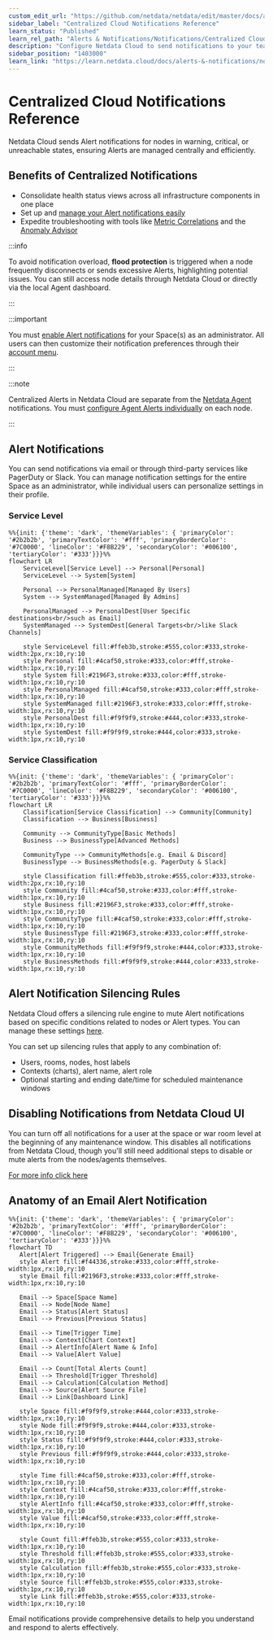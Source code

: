 ```yaml
---
custom_edit_url: "https://github.com/netdata/netdata/edit/master/docs/alerts-and-notifications/notifications/centralized-cloud-notifications/centralized-cloud-notifications-reference.md"
sidebar_label: "Centralized Cloud Notifications Reference"
learn_status: "Published"
learn_rel_path: "Alerts & Notifications/Notifications/Centralized Cloud Notifications"
description: "Configure Netdata Cloud to send notifications to your team whenever any node on your infrastructure triggers an alert threshold."
sidebar_position: "1403000"
learn_link: "https://learn.netdata.cloud/docs/alerts-&-notifications/notifications/centralized-cloud-notifications/centralized-cloud-notifications-reference"
---
```


# Centralized Cloud Notifications Reference

Netdata Cloud sends Alert notifications for nodes in warning, critical, or unreachable states, ensuring Alerts are managed centrally and efficiently.

## Benefits of Centralized Notifications

- Consolidate health status views across all infrastructure components in one place
- Set up and [manage your Alert notifications easily](/docs/alerts-&-notifications/notifications/centralized-cloud-notifications/manage-notification-methods)
- Expedite troubleshooting with tools like [Metric Correlations](/docs/ai-&-ml/ml-anomaly-detection/metric-correlations) and the [Anomaly Advisor](/docs/dashboards-and-charts/tabs/anomalies)

:::info

To avoid notification overload, **flood protection** is triggered when a node frequently disconnects or sends excessive Alerts, highlighting potential issues. You can still access node details through Netdata Cloud or directly via the local Agent dashboard.

:::

:::important

You must [enable Alert notifications](/docs/alerts-&-notifications/notifications/centralized-cloud-notifications/manage-notification-methods#manage-space-notification-settings) for your Space(s) as an administrator. All users can then customize their notification preferences through their [account menu](/docs/alerts-&-notifications/notifications/centralized-cloud-notifications/manage-notification-methods#manage-user-notification-settings).

:::

:::note

Centralized Alerts in Netdata Cloud are separate from the [Netdata Agent](/docs/alerts-&-notifications/notifications) notifications. You must [configure Agent Alerts individually](/docs/alerts-&-notifications/alert-configuration-reference) on each node.

:::

## Alert Notifications

You can send notifications via email or through third-party services like PagerDuty or Slack. You can manage notification settings for the entire Space as an administrator, while individual users can personalize settings in their profile.

### Service Level

```mermaid
%%{init: {'theme': 'dark', 'themeVariables': { 'primaryColor': '#2b2b2b', 'primaryTextColor': '#fff', 'primaryBorderColor': '#7C0000', 'lineColor': '#F8B229', 'secondaryColor': '#006100', 'tertiaryColor': '#333'}}}%%
flowchart LR
    ServiceLevel[Service Level] --> Personal[Personal]
    ServiceLevel --> System[System]
    
    Personal --> PersonalManaged[Managed By Users]
    System --> SystemManaged[Managed By Admins]
    
    PersonalManaged --> PersonalDest[User Specific destinations<br/>such as Email]
    SystemManaged --> SystemDest[General Targets<br/>like Slack Channels]
    
    style ServiceLevel fill:#ffeb3b,stroke:#555,color:#333,stroke-width:2px,rx:10,ry:10
    style Personal fill:#4caf50,stroke:#333,color:#fff,stroke-width:1px,rx:10,ry:10
    style System fill:#2196F3,stroke:#333,color:#fff,stroke-width:1px,rx:10,ry:10
    style PersonalManaged fill:#4caf50,stroke:#333,color:#fff,stroke-width:1px,rx:10,ry:10
    style SystemManaged fill:#2196F3,stroke:#333,color:#fff,stroke-width:1px,rx:10,ry:10
    style PersonalDest fill:#f9f9f9,stroke:#444,color:#333,stroke-width:1px,rx:10,ry:10
    style SystemDest fill:#f9f9f9,stroke:#444,color:#333,stroke-width:1px,rx:10,ry:10
```

### Service Classification

```mermaid
%%{init: {'theme': 'dark', 'themeVariables': { 'primaryColor': '#2b2b2b', 'primaryTextColor': '#fff', 'primaryBorderColor': '#7C0000', 'lineColor': '#F8B229', 'secondaryColor': '#006100', 'tertiaryColor': '#333'}}}%%
flowchart LR
    Classification[Service Classification] --> Community[Community]
    Classification --> Business[Business]
    
    Community --> CommunityType[Basic Methods]
    Business --> BusinessType[Advanced Methods]
    
    CommunityType --> CommunityMethods[e.g. Email & Discord]
    BusinessType --> BusinessMethods[e.g. PagerDuty & Slack]
    
    style Classification fill:#ffeb3b,stroke:#555,color:#333,stroke-width:2px,rx:10,ry:10
    style Community fill:#4caf50,stroke:#333,color:#fff,stroke-width:1px,rx:10,ry:10
    style Business fill:#2196F3,stroke:#333,color:#fff,stroke-width:1px,rx:10,ry:10
    style CommunityType fill:#4caf50,stroke:#333,color:#fff,stroke-width:1px,rx:10,ry:10
    style BusinessType fill:#2196F3,stroke:#333,color:#fff,stroke-width:1px,rx:10,ry:10
    style CommunityMethods fill:#f9f9f9,stroke:#444,color:#333,stroke-width:1px,rx:10,ry:10
    style BusinessMethods fill:#f9f9f9,stroke:#444,color:#333,stroke-width:1px,rx:10,ry:10
```

## Alert Notification Silencing Rules

Netdata Cloud offers a silencing rule engine to mute Alert notifications based on specific conditions related to nodes or Alert types. You can manage these settings [here](/docs/alerts-&-notifications/notifications/centralized-cloud-notifications/manage-alert-notification-silencing-rules).

You can set up silencing rules that apply to any combination of:

- Users, rooms, nodes, host labels
- Contexts (charts), alert name, alert role
- Optional starting and ending date/time for scheduled maintenance windows

## Disabling Notifications from Netdata Cloud UI

You can turn off all notifications for a user at the space or war room level at the beginning of any maintenance window. This disables all notifications from Netdata Cloud, though you'll still need additional steps to disable or mute alerts from the nodes/agents themselves.

[For more info click here](https://learn.netdata.cloud/docs/alerts-&-notifications/alert-configuration-reference#disable-or-silence-alerts)

## Anatomy of an Email Alert Notification

```mermaid
%%{init: {'theme': 'dark', 'themeVariables': { 'primaryColor': '#2b2b2b', 'primaryTextColor': '#fff', 'primaryBorderColor': '#7C0000', 'lineColor': '#F8B229', 'secondaryColor': '#006100', 'tertiaryColor': '#333'}}}%%
flowchart TD
   Alert[Alert Triggered] --> Email{Generate Email}
   style Alert fill:#f44336,stroke:#333,color:#fff,stroke-width:1px,rx:10,ry:10
   style Email fill:#2196F3,stroke:#333,color:#fff,stroke-width:1px,rx:10,ry:10
   
   Email --> Space[Space Name]
   Email --> Node[Node Name]
   Email --> Status[Alert Status]
   Email --> Previous[Previous Status]
   
   Email --> Time[Trigger Time]
   Email --> Context[Chart Context]
   Email --> AlertInfo[Alert Name & Info]
   Email --> Value[Alert Value]
   
   Email --> Count[Total Alerts Count]
   Email --> Threshold[Trigger Threshold]
   Email --> Calculation[Calculation Method]
   Email --> Source[Alert Source File]
   Email --> Link[Dashboard Link]
   
   style Space fill:#f9f9f9,stroke:#444,color:#333,stroke-width:1px,rx:10,ry:10
   style Node fill:#f9f9f9,stroke:#444,color:#333,stroke-width:1px,rx:10,ry:10
   style Status fill:#f9f9f9,stroke:#444,color:#333,stroke-width:1px,rx:10,ry:10
   style Previous fill:#f9f9f9,stroke:#444,color:#333,stroke-width:1px,rx:10,ry:10
   
   style Time fill:#4caf50,stroke:#333,color:#fff,stroke-width:1px,rx:10,ry:10
   style Context fill:#4caf50,stroke:#333,color:#fff,stroke-width:1px,rx:10,ry:10
   style AlertInfo fill:#4caf50,stroke:#333,color:#fff,stroke-width:1px,rx:10,ry:10
   style Value fill:#4caf50,stroke:#333,color:#fff,stroke-width:1px,rx:10,ry:10
   
   style Count fill:#ffeb3b,stroke:#555,color:#333,stroke-width:1px,rx:10,ry:10
   style Threshold fill:#ffeb3b,stroke:#555,color:#333,stroke-width:1px,rx:10,ry:10
   style Calculation fill:#ffeb3b,stroke:#555,color:#333,stroke-width:1px,rx:10,ry:10
   style Source fill:#ffeb3b,stroke:#555,color:#333,stroke-width:1px,rx:10,ry:10
   style Link fill:#ffeb3b,stroke:#555,color:#333,stroke-width:1px,rx:10,ry:10
```

Email notifications provide comprehensive details to help you understand and respond to alerts effectively.
